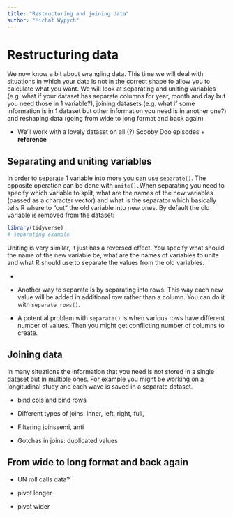 ```yaml
---
title: "Restructuring and joining data"
author: "Michał Wypych"
---
```


# Restructuring data

We now know a bit about wrangling data. This time we will deal with situations in which your data is not in the correct shape to allow you to calculate what you want. We will look at separating and uniting variables (e.g. what if your dataset has separate columns for year, month and day but you need those in 1 variable?), joining datasets (e.g. what if some information is in 1 dataset but other information you need is in another one?) and reshaping data (going from wide to long format and back again)

-   We'll work with a lovely dataset on all (?) Scooby Doo episodes + **reference**

## Separating and uniting variables

In order to separate 1 variable into more you can use `separate()`. The opposite operation can be done with `unite().`When separating you need to specify which variable to split, what are the names of the new variables (passed as a character vector) and what is the separator which basically tells R where to "cut" the old variable into new ones. By default the old variable is removed from the dataset:

```r
library(tidyverse)
# separating example
```

Uniting is very similar, it just has a reversed effect. You specify what should the name of the new variable be, what are the names of variables to unite and what R should use to separate the values from the old variables.

-   

-   Another way to separate is by separating into rows. This way each new value will be added in additional row rather than a column. You can do it with `separate_rows()`.

-   A potential problem with `separate()` is when various rows have different number of values. Then you might get conflicting number of columns to create.

## Joining data

In many situations the information that you need is not stored in a single dataset but in multiple ones. For example you might be working on a longitudinal study and each wave is saved in a separate dataset.

-   bind cols and bind rows

<!-- -->

-   Different types of joins: inner, left, right, full,

<!-- -->

-   Filtering joinssemi, anti

-   Gotchas in joins: duplicated values

## From wide to long format and back again

-   UN roll calls data?

-   pivot longer

-   pivot wider
